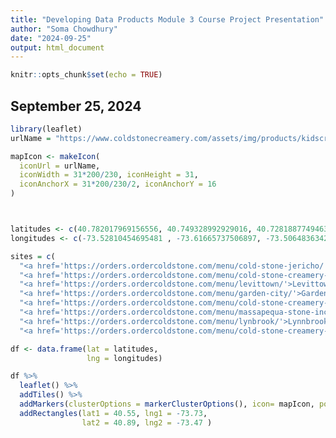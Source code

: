 ```yaml
---
title: "Developing Data Products Module 3 Course Project Presentation"
author: "Soma Chowdhury"
date: "2024-09-25"
output: html_document
---
```


```r
knitr::opts_chunk$set(echo = TRUE)
```


## September 25, 2024

```r

library(leaflet)
urlName = "https://www.coldstonecreamery.com/assets/img/products/kidscreations/Kids-bearybearyblue.jpg"

mapIcon <- makeIcon(
  iconUrl = urlName,
  iconWidth = 31*200/230, iconHeight = 31,
  iconAnchorX = 31*200/230/2, iconAnchorY = 16
)



latitudes <- c(40.782017969156556, 40.749328992929016, 40.72818877494632, 40.73220379446795, 40.661784658578576 ,40.671810615096554, 40.66020590843856, 40.667237423024595 )
longitudes <- c(-73.52810454695481 , -73.61665737506897, -73.50648363420015, -73.63545548238736 , -73.54449068921448 , -73.47410952938999, -73.67104149829109, -73.72562981249642 )

sites = c(
  "<a href='https://orders.ordercoldstone.com/menu/cold-stone-jericho/'>Jericho</a>", 
  "<a href='https://orders.ordercoldstone.com/menu/cold-stone-creamery-7/'>Carle Place</a>", 
  "<a href='https://orders.ordercoldstone.com/menu/levittown/'>Levittown</a>",
  "<a href='https://orders.ordercoldstone.com/menu/garden-city/'>Garden City</a>",
  "<a href='https://orders.ordercoldstone.com/menu/cold-stone-creamery-merrick/'>Merrick</a>",
  "<a href='https://orders.ordercoldstone.com/menu/massapequa-stone-inc/'>Massapequa</a>",
  "<a href='https://orders.ordercoldstone.com/menu/lynbrook/'>Lynnbrook</a>",
  "<a href='https://orders.ordercoldstone.com/menu/cold-stone-creamery-sunrise-highway/'>Sunrise Highway</a>")

df <- data.frame(lat = latitudes,
                 lng = longitudes)

df %>% 
  leaflet() %>%
  addTiles() %>%
  addMarkers(clusterOptions = markerClusterOptions(), icon= mapIcon, popup = sites) %>%
  addRectangles(lat1 = 40.55, lng1 = -73.73, 
                lat2 = 40.89, lng2 = -73.47 )

```




